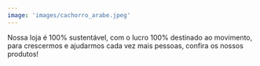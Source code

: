 ```yaml
---
image: 'images/cachorro_arabe.jpeg'
---
```

<p className="w-72 h-72 text-center text-xl">
Nossa loja é 100% sustentável, com o lucro 100% destinado ao movimento, para crescermos e ajudarmos cada vez mais pessoas, confira os nossos produtos!
</p>